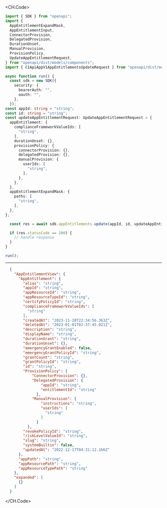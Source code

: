 
<CH.Code>
```typescript Update.ts
import { SDK } from "openapi";
import {
  AppEntitlementExpandMask,
  AppEntitlementInput,
  ConnectorProvision,
  DelegatedProvision,
  DurationUnset,
  ManualProvision,
  ProvisionPolicy,
  UpdateAppEntitlementRequest,
} from "openapi/dist/models/components";
import { C1ApiAppV1AppEntitlementsUpdateRequest } from "openapi/dist/models/operations";

async function run() {
  const sdk = new SDK({
    security: {
      bearerAuth: "",
      oauth: "",
    },
  });
const appId: string = "string";
const id: string = "string";
const updateAppEntitlementRequest: UpdateAppEntitlementRequest = {
  appEntitlement: {
    complianceFrameworkValueIds: [
      "string",
    ],
    durationUnset: {},
    provisionPolicy: {
      connectorProvision: {},
      delegatedProvision: {},
      manualProvision: {
        userIds: [
          "string",
        ],
      },
    },
  },
  appEntitlementExpandMask: {
    paths: [
      "string",
    ],
  },
};

  const res = await sdk.appEntitlements.update(appId, id, updateAppEntitlementRequest);

  if (res.statusCode == 200) {
    // handle response
  }
}

run();
```
---

```json Example Response
  {
    "AppEntitlementView": {
      "AppEntitlement": {
        "alias": "string",
        "appId": "string",
        "appResourceId": "string",
        "appResourceTypeId": "string",
        "certifyPolicyId": "string",
        "complianceFrameworkValueIds": [
          "string"
        ],
        "createdAt": "2023-11-28T22:34:56.363Z",
        "deletedAt": "2023-01-01T02:37:45.021Z",
        "description": "string",
        "displayName": "string",
        "durationGrant": "string",
        "durationUnset": {},
        "emergencyGrantEnabled": false,
        "emergencyGrantPolicyId": "string",
        "grantCount": "string",
        "grantPolicyId": "string",
        "id": "string",
        "ProvisionPolicy": {
            "ConnectorProvision": {},
            "DelegatedProvision": {
                "appId": "string",
                "entitlementId": "string"
              },
            "ManualProvision": {
                "instructions": "string",
                "userIds": [
                  "string"
                ]
              }
          },
        "revokePolicyId": "string",
        "riskLevelValueId": "string",
        "slug": "string",
        "systemBuiltin": false,
        "updatedAt": "2022-12-17T04:31:12.166Z"
      },
      "appPath": "string",
      "appResourcePath": "string",
      "appResourceTypePath": "string"
    },
    "expanded": [
      {}
    ]
  }
```
</CH.Code>
